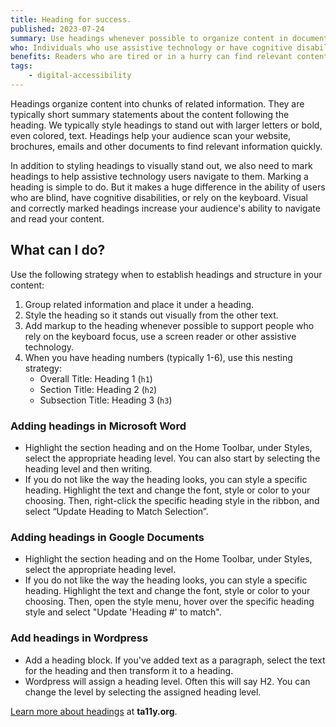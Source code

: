```yaml
---
title: Heading for success.
published: 2023-07-24
summary: Use headings whenever possible to organize content in documents, email, and webpages.
who: Individuals who use assistive technology or have cognitive disabilities.
benefits: Readers who are tired or in a hurry can find relevant content more easily.
tags:
    - digital-accessibility
---
```





Headings organize content into chunks of related information. They are typically short summary statements about the content following the heading. We typically style headings to stand out with larger letters or bold, even colored, text. Headings help your audience scan your website, brochures, emails and other documents to find relevant information quickly.

In addition to styling headings to visually stand out, we also need to mark headings to help assistive technology users navigate to them. Marking a heading is simple to do. But it makes a huge difference in the ability of users who are blind, have cognitive disabilities, or rely on the keyboard. Visual and correctly marked headings increase your audience's ability to navigate and read your content.

## What can I do?

Use the following strategy when to establish headings and structure in your content:
1. Group related information and place it under a heading.
2. Style the heading so it stands out visually from the other text.
3. Add markup to the heading whenever possible to support people who rely on the keyboard focus, use a screen reader or other assistive technology.
4. When you have heading numbers (typically 1-6), use this nesting strategy:
    - Overall Title: Heading 1 (`h1`)
    - Section Title: Heading 2 (`h2`)
    - Subsection Title: Heading 3 (`h3`)

### Adding headings in Microsoft Word

- Highlight the section heading and on the Home Toolbar, under Styles, select the appropriate heading level. You can also start by selecting the heading level and then writing.
- If you do not like the way the heading looks, you can style a specific heading. Highlight the text and change the font, style or color to your choosing. Then, right-click the specific heading style in the ribbon, and select “Update Heading to Match Selection”.

<ImageFigure src={microsoftWord} class="my-3 text-center" imageClass="w-100 bg-white" alt="A screenshot of setting a &quot;Heading 2&quot; in Microsoft Word."/>


### Adding headings in Google Documents

- Highlight the section heading and on the Home Toolbar, under Styles, select the appropriate heading level. 
- If you do not like the way the heading looks, you can style a specific heading. Highlight the text and change the font, style or color to your choosing. Then, open the style menu, hover over the specific heading style and select "Update 'Heading #' to match".

<ImageFigure src={googleDocs} class="my-3 text-center" imageClass="w-100 bg-white" alt="A screenshot of changing a heading in Google Docs."/>


### Add headings in Wordpress

- Add a heading block. If you've added text as a paragraph, select the text for the heading and then transform it to a heading. 
- Wordpress will assign a heading level. Often this will say H2. You can change the level by selecting the assigned heading level.

<ImageFigure src={wordpress} class="my-3 text-center" imageClass="w-100 bg-white" alt="A screenshot of adding a heading to a Wordpress page."/>

[Learn more about headings](https://www.ta11y.org/learning/topic?key=design.page_structure) at **ta11y.org**.
